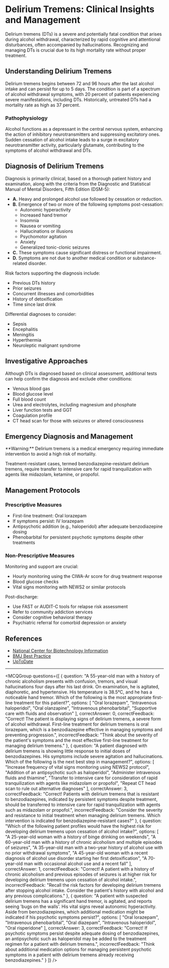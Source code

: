 
# Delirium Tremens: Clinical Insights and Management

Delirium tremens (DTs) is a severe and potentially fatal condition that arises during alcohol withdrawal, characterized by rapid cognitive and attentional disturbances, often accompanied by hallucinations. Recognizing and managing DTs is crucial due to its high mortality rate without proper treatment.

## Understanding Delirium Tremens

Delirium tremens begins between 72 and 96 hours after the last alcohol intake and can persist for up to 5 days. The condition is part of a spectrum of alcohol withdrawal symptoms, with 20 percent of patients experiencing severe manifestations, including DTs. Historically, untreated DTs had a mortality rate as high as 37 percent.

### Pathophysiology

Alcohol functions as a depressant in the central nervous system, enhancing the action of inhibitory neurotransmitters and suppressing excitatory ones. Sudden cessation of alcohol intake leads to a surge in excitatory neurotransmitter activity, particularly glutamate, contributing to the symptoms of alcohol withdrawal and DTs.

## Diagnosis of Delirium Tremens

Diagnosis is primarily clinical, based on a thorough patient history and examination, along with the criteria from the Diagnostic and Statistical Manual of Mental Disorders, Fifth Edition (DSM-5):

- **A.** Heavy and prolonged alcohol use followed by cessation or reduction.
- **B.** Emergence of two or more of the following symptoms post-cessation:
  - Autonomic hyperactivity
  - Increased hand tremor
  - Insomnia
  - Nausea or vomiting
  - Hallucinations or illusions
  - Psychomotor agitation
  - Anxiety
  - Generalized tonic-clonic seizures
- **C.** These symptoms cause significant distress or functional impairment.
- **D.** Symptoms are not due to another medical condition or substance-related disorder.

Risk factors supporting the diagnosis include:

- Previous DTs history
- Prior seizures
- Concurrent illnesses and comorbidities
- History of detoxification
- Time since last drink

Differential diagnoses to consider:

- Sepsis
- Encephalitis
- Meningitis
- Hyperthermia
- Neuroleptic malignant syndrome

## Investigative Approaches

Although DTs is diagnosed based on clinical assessment, additional tests can help confirm the diagnosis and exclude other conditions:

- Venous blood gas
- Blood glucose level
- Full blood count
- Urea and electrolytes, including magnesium and phosphate
- Liver function tests and GGT
- Coagulation profile
- CT head scan for those with seizures or altered consciousness

## Emergency Diagnosis and Management

<Callout emoji="⚠️">
**Warning:** Delirium tremens is a medical emergency requiring immediate intervention to avoid a high risk of mortality.
</Callout>

Treatment-resistant cases, termed benzodiazepine-resistant delirium tremens, require transfer to intensive care for rapid tranquilization with agents like midazolam, ketamine, or propofol.

## Management Protocols

### Prescriptive Measures

- First-line treatment: Oral lorazepam
- If symptoms persist: IV lorazepam
- Antipsychotic addition (e.g., haloperidol) after adequate benzodiazepine dosing
- Phenobarbital for persistent psychotic symptoms despite other treatments

### Non-Prescriptive Measures

Monitoring and support are crucial:

- Hourly monitoring using the CIWA-Ar score for drug treatment response
- Blood glucose checks
- Vital signs monitoring with NEWS2 or similar protocols

Post-discharge:

- Use FAST or AUDIT-C tools for relapse risk assessment
- Refer to community addiction services
- Consider cognitive behavioral therapy
- Psychiatric referral for comorbid depression or anxiety

## References

- [National Center for Biotechnology Information](https://www.ncbi.nlm.nih.gov/books/NBK482134/)
- [BMJ Best Practice](https://bestpractice.bmj.com/topics/en-gb/3000096)
- [UpToDate](https://www.uptodate.com/contents/alcohol-withdrawal-epidemiology-clinical-manifestations-course-assessment-and-diagnosis)

---

<MCQGroup questions={[
  {
    question: "A 55-year-old man with a history of chronic alcoholism presents with confusion, tremors, and visual hallucinations four days after his last drink. On examination, he is agitated, diaphoretic, and hypertensive. His temperature is 38.5°C, and he has a noticeable hand tremor. Which of the following is the most appropriate first-line treatment for this patient?",
    options: [
      "Oral lorazepam",
      "Intravenous haloperidol",
      "Oral olanzapine",
      "Intravenous phenobarbital",
      "Supportive care with fluids and observation"
    ],
    correctAnswer: 0,
    correctFeedback: "Correct! The patient is displaying signs of delirium tremens, a severe form of alcohol withdrawal. First-line treatment for delirium tremens is oral lorazepam, which is a benzodiazepine effective in managing symptoms and preventing progression.",
    incorrectFeedback: "Think about the severity of the patient's symptoms and the most effective first-line treatment for managing delirium tremens."
  },
  {
    question: "A patient diagnosed with delirium tremens is showing little response to initial doses of benzodiazepines. His symptoms include severe agitation and hallucinations. Which of the following is the next best step in management?",
    options: [
      "Increase frequency of vital signs monitoring using NEWS2 protocol",
      "Addition of an antipsychotic such as haloperidol",
      "Administer intravenous fluids and thiamine",
      "Transfer to intensive care for consideration of rapid tranquilization with agents like midazolam or propofol",
      "Repeat CT head scan to rule out alternative diagnoses"
    ],
    correctAnswer: 3,
    correctFeedback: "Correct! Patients with delirium tremens that is resistant to benzodiazepines, indicated by persistent symptoms despite treatment, should be transferred to intensive care for rapid tranquilization with agents such as midazolam or propofol.",
    incorrectFeedback: "Consider the severity and resistance to initial treatment when managing delirium tremens. Which intervention is indicated for benzodiazepine-resistant cases?"
  },
  {
    question: "Which of the following patient profiles would have the highest risk for developing delirium tremens upon cessation of alcohol intake?",
    options: [
      "A 25-year-old woman with a history of binge drinking on weekends",
      "A 60-year-old man with a history of chronic alcoholism and multiple episodes of seizures",
      "A 35-year-old man with a two-year history of alcohol use with no prior withdrawal symptoms",
      "A 45-year-old woman with a recent diagnosis of alcohol use disorder starting her first detoxification",
      "A 70-year-old man with occasional alcohol use and a recent fall"
    ],
    correctAnswer: 1,
    correctFeedback: "Correct! A patient with a history of chronic alcoholism and previous episodes of seizures is at higher risk for developing delirium tremens upon cessation of alcohol intake.",
    incorrectFeedback: "Recall the risk factors for developing delirium tremens after stopping alcohol intake. Consider the patient's history with alcohol and any previous complications."
  },
  {
    question: "A patient with suspected delirium tremens has a significant hand tremor, is agitated, and reports seeing 'bugs on the walls'. His vital signs reveal autonomic hyperactivity. Aside from benzodiazepines, which additional medication might be indicated if his psychotic symptoms persist?",
    options: [
      "Oral lorazepam",
      "Intravenous phenobarbital",
      "Oral diazepam",
      "Intravenous haloperidol",
      "Oral risperidone"
    ],
    correctAnswer: 3,
    correctFeedback: "Correct! If psychotic symptoms persist despite adequate dosing of benzodiazepines, an antipsychotic such as haloperidol may be added to the treatment regimen for a patient with delirium tremens.",
    incorrectFeedback: "Think about additional medication options for managing persistent psychotic symptoms in a patient with delirium tremens already receiving benzodiazepines."
  }
]} />